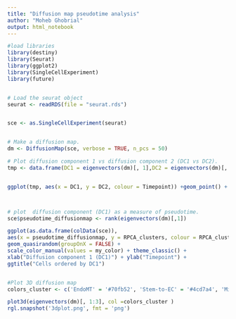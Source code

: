 ---
title: "Diffusion map pseudotime analysis"
author: "Moheb Ghobrial"
output: html_notebook
---


```{r}
#load libraries 
library(destiny)
library(Seurat)
library(ggplot2)
library(SingleCellExperiment)
library(future)


# Load the seurat object
seurat <- readRDS(file = "seurat.rds")


sce <- as.SingleCellExperiment(seurat)


# Make a diffusion map.
dm <- DiffusionMap(sce, verbose = TRUE, n_pcs = 50)

# Plot diffusion component 1 vs diffusion component 2 (DC1 vs DC2).
tmp <- data.frame(DC1 = eigenvectors(dm)[, 1],DC2 = eigenvectors(dm)[, 2],Timepoint = sce$RPCA_clusters)


ggplot(tmp, aes(x = DC1, y = DC2, colour = Timepoint)) +geom_point() + scale_color_manual(values = my_color)+ xlab("Diffusion component 1") + ylab("Diffusion component 2") + theme_classic()



# plot  diffusion component (DC1) as a measure of pseudotime.
sce$pseudotime_diffusionmap <- rank(eigenvectors(dm)[,1])

ggplot(as.data.frame(colData(sce)), 
aes(x = pseudotime_diffusionmap, y = RPCA_clusters, colour = RPCA_clusters)) +
geom_quasirandom(groupOnX = FALSE) +
scale_color_manual(values = my_color) + theme_classic() +
xlab("Diffusion component 1 (DC1)") + ylab("Timepoint") +
ggtitle("Cells ordered by DC1")


#Plot 3D diffusion map
colors_cluster <- c('EndoMT' = '#70fb52', 'Stem-to-EC' = '#4cd7a4', 'Mitochondrial' = '#f1b77c', 'Angiogenic capillary' = '#c300fe', 'Capillary' = '#fb00c9', 'Large artery' = '#a1000b', 'Artery' = '#d0000d','Vein' = '#29e2e6', 'Large vein' = '#0000b3',  'Venule' = '#6dc4fd', 'Arteriole' = '#d13b18', 'Proliferating cell' = '#FBFF00', 'Proliferating Stem-to-EC' = '#89e56b', 'Proliferating EndoMT' = '#affd2d')[as.character(Idents(seurat))]

plot3d(eigenvectors(dm)[, 1:3], col =colors_cluster )
rgl.snapshot('3dplot.png', fmt = 'png')


```

